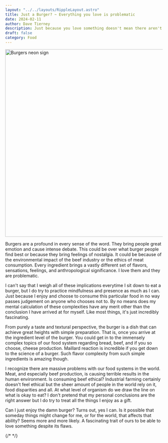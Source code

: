 ```yaml
---
layout: "../../layouts/RippleLayout.astro"
title: Just a Burger? ~ Everything you love is problematic
date: 2024-02-11
author: Dave Tierney
description: Just because you love something doesn't mean there aren't problems with it.
draft: false
category: Food
---
```



<Image src={burgers} alt="Burgers neon sign" height="600" width="1200" />

Burgers are a profound in every sense of the word. They bring people great emotion and cause intense debate. This could be over what burger people find best or because they bring feelings of nostalgia. It could be because of the environmental impact of the beef industry or the ethics of meat consumption. Every ingredient brings a vastly different set of flavors, sensations, feelings, and anthropological significance. I love them and they are problematic.

I can't say that I weigh all of these implications everytime I sit down to eat a burger, but I do try to practice mindfulness and presence as much as I can. Just because I enjoy and choose to consume this particular food in no way passes judgement on anyone who chooses not to. By no means does my mental calculation of these complexities have any merit other than the conclusion I have arrived at for myself. Like most things, it's just incredibly fascinating.

From purely a taste and textural perspective, the burger is a dish that can achieve great heights with simple preparation. That is, once you arrive at the ingredient level of the burger. You could get in to the immensely complex topics of our food system regarding bread, beef, and if you so choose, cheese production. Maillard reaction is incredible if you get down to the science of a burger. Such flavor complexity from such simple ingredients is amazing though.

I recognize there are massive problems with our food systems in the world. Meat, and especially beef production, is causing terrible results in the human environment. Is consuming beef ethical? Industrial farming certainly doesn't feel ethical but the sheer amount of people in the world rely on it, food disparities and all. At what level of organism do we draw the line on what is okay to eat? I don't pretend that my personal conclusions are the right answer but I do try to treat all the things I enjoy as a gift.

Can I just enjoy the damn burger? Turns out, yes I can. Is it possible that someday things might change for me, or for the world, that affects that ability? Seems more and more likely. A fascinating trait of ours to be able to love something despite its flaws.

{/* <a href="" target="_blank" rel="noopener" className="whitespace-nowrap underline decoration-neon transition hover:text-neon"></a> */}